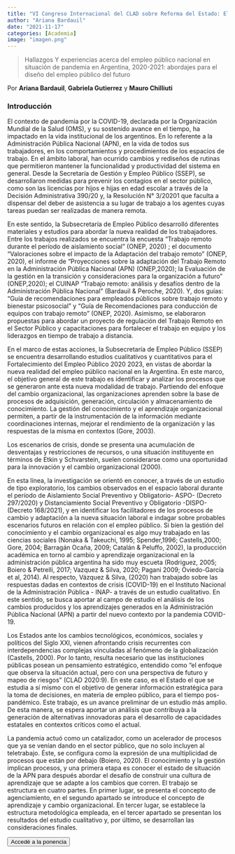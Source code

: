 ```yaml
---
title: "VI Congreso Internacional del CLAD sobre Reforma del Estado: El Empleo Público del Futuro"
author: "Ariana Bardauil"
date: "2021-11-17"
categories: [Academia]
image: "imagen.png"
---
```


> Hallazgos Y experiencias acerca del empleo público nacional en situación de pandemia en Argentina, 2020-2021: abordajes para el diseño del empleo público del futuro

Por **Ariana Bardauil**, **Gabriela Gutierrez** y **Mauro Chilliuti**

### Introducción

El contexto de pandemia por la COVID-19, declarada por la Organización Mundial de la Salud (OMS), y su sostenido avance en el tiempo, ha impactado en la vida institucional de los argentinos. En lo referente a la Administración Pública Nacional (APN), en la vida de todos sus trabajadores, en los comportamientos y procedimientos de los espacios de trabajo. En el ámbito laboral, han ocurrido cambios y rediseños de rutinas que permitieron mantener la funcionalidad y productividad del sistema en general. Desde la Secretaría de Gestión y Empleo Público (SSEP), se desarrollaron medidas para prevenir los contagios en el sector público, como son las licencias por hijos e hijas en edad escolar a través de la Decisión Administrativa 390/20 y, la Resolución N° 3/20201 que faculta a dispensar del deber de asistencia a su lugar de trabajo a los agentes cuyas tareas puedan ser realizadas de manera remota.

En este sentido, la Subsecretaría de Empleo Público desarrolló diferentes materiales y estudios para abordar la nueva realidad de los trabajadores. Entre los trabajos realizados se encuentra la encuesta "Trabajo remoto durante el período de aislamiento social" (ONEP, 2020) ; el documento "Valoraciones sobre el impacto de la Adaptación del trabajo remoto" (ONEP, 2020), el informe de "Proyecciones sobre la adaptación del Trabajo Remoto en la Administración Pública Nacional (APN) (ONEP,2020); la Evaluación de la gestión en la transición y consideraciones para la organización a futuro" (ONEP,2020); el CUINAP "Trabajo remoto: análisis y desafíos dentro de la Administración Pública Nacional" (Bardauil & Peroche, 2020). Y, dos guías: "Guía de recomendaciones para empleados públicos sobre trabajo remoto y bienestar psicosocial" y "Guía de Recomendaciones para conducción de equipos con trabajo remoto" (ONEP, 2020). Asimismo, se elaboraron propuestas para abordar un proyecto de regulación del Trabajo Remoto en el Sector Público y capacitaciones para fortalecer el trabajo en equipo y los liderazgos en tiempo de trabajo a distancia.

En el marco de estas acciones, la Subsecretaría de Empleo Público (SSEP) se encuentra desarrollando estudios cualitativos y cuantitativos para el Fortalecimiento del Empleo Público 2020 2023, en vistas de abordar la nueva realidad del empleo público nacional en la Argentina. En este marco, el objetivo general de este trabajo es identificar y analizar los procesos que se generaron ante esta nueva modalidad de trabajo. Partiendo del enfoque del cambio organizacional, las organizaciones aprenden sobre la base de procesos de adquisición, generación, circulación y almacenamiento de conocimiento. La gestión del conocimiento y el aprendizaje organizacional permiten, a partir de la instrumentación de la información mediante coordinaciones internas, mejorar el rendimiento de la organización y las respuestas de la misma en contextos (Gore, 2003).

Los escenarios de crisis, donde se presenta una acumulación de desventajas y restricciones de recursos, o una situación instituyente en términos de Etkin y Schvarstein, suelen considerarse como una oportunidad para la innovación y el cambio organizacional (2000).

En esta línea, la investigación se orientó en conocer, a través de un estudio de tipo exploratorio, los cambios observados en el espacio laboral durante el período de Aislamiento Social Preventivo y Obligatorio- ASPO- (Decreto 297/2020) y Distanciamiento Social Preventivo y Obligatorio -DISPO- (Decreto 168/2021), y en identificar los facilitadores de los procesos de cambio y adaptación a la nueva situación laboral e indagar sobre probables escenarios futuros en relación con el empleo público. Si bien la gestión del conocimiento y el cambio organizacional es algo muy trabajado en las ciencias sociales (Nonaka & Takeuchi, 1995; Spender,1996; Castells,2000; Gore, 2004; Barragán Ocaña, 2009; Catalán & Peluffo, 2002), la producción académica en torno al cambio y aprendizaje organizacional en la administración pública argentina ha sido muy escueta (Rodriguez, 2005; Boiero & Petrelli, 2017; Vazquez & Silva, 2020; Pagani 2009; Oviedo-García et al, 2014). Al respecto, Vázquez & Silva, (2020) han trabajado sobre las respuestas dadas en contextos de crisis (COVID-19) en el Instituto Nacional de la Administración Pública - INAP- a través de un estudio cualitativo. En este sentido, se busca aportar al campo de estudio el análisis de los cambios producidos y los aprendizajes generados en la Administración Pública Nacional (APN) a partir del nuevo contexto por la pandemia COVID-19.

Los Estados ante los cambios tecnológicos, económicos, sociales y políticos del Siglo XXI, vienen afrontando crisis recurrentes con interdependencias complejas vinculadas al fenómeno de la globalización (Castells, 2000). Por lo tanto, resulta necesario que las instituciones públicas posean un pensamiento estratégico, entendido como "el enfoque que observa la situación actual, pero con una perspectiva de futuro y mapeo de riesgos" (CLAD 2020:9). En este caso, es el Estado el que se estudia a sí mismo con el objetivo de generar información estratégica para la toma de decisiones, en materia de empleo público, para el tiempo pos-pandémico. Este trabajo, es un avance preliminar de un estudio más amplio. De esta manera, se espera aportar un análisis que contribuya a la generación de alternativas innovadoras para el desarrollo de capacidades estatales en contextos críticos como el actual.

La pandemia actuó como un catalizador, como un acelerador de procesos que ya se venían dando en el sector público, que no solo incluyen al teletrabajo. Éste, se configura como la expresión de una multiplicidad de procesos que están por debajo (Boiero, 2020). El conocimiento y la gestión implican procesos, y una primera etapa es conocer el estado de situación de la APN para después abordar el desafío de construir una cultura de aprendizaje que se adapte a los cambios que corren. El trabajo se estructura en cuatro partes. En primer lugar, se presenta el concepto de agenciamiento, en el segundo apartado se introduce el concepto de aprendizaje y cambio organizacional. En tercer lugar, se establece la estructura metodológica empleada, en el tercer apartado se presentan los resultados del estudio cualitativo y, por último, se desarrollan las consideraciones finales.

<a href="https://drive.google.com/file/d/1NrHSdAjAaFfc21p_dqZAe6RGFkQevSdT/view?usp=sharing"> <button type="button" class="btn btn-primary float-end btn-sm">Accedé a la ponencia</button></a>
